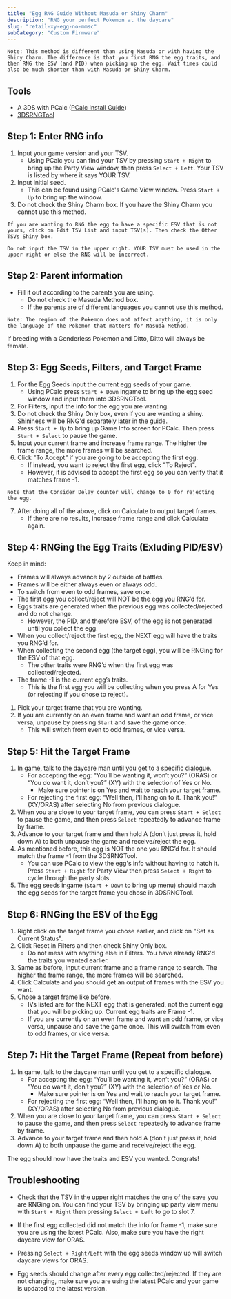 ```yaml
---
title: "Egg RNG Guide Without Masuda or Shiny Charm"
description: "RNG your perfect Pokemon at the daycare"
slug: "retail-xy-egg-no-mmsc"
subCategory: "Custom Firmware"
---
```


```
Note: This method is different than using Masuda or with having the Shiny Charm. The difference is that you first RNG the egg traits, and then RNG the ESV (and PID) when picking up the egg. Wait times could also be much shorter than with Masuda or Shiny Charm.
```

## Tools

- A 3DS with PCalc ([PCalc Install Guide](https://www.pokemonrng.com/misc-3ds-installing-pcalc))
- [3DSRNGTool](https://github.com/wwwwwwzx/3DSRNGTool/releases)

## Step 1: Enter RNG info

1. Input your game version and your TSV.
   - Using PCalc you can find your TSV by pressing `Start + Right` to bring up the Party View window, then press `Select + Left`. Your TSV is listed by where it says YOUR TSV.
2. Input initial seed.
   - This can be found using PCalc's Game View window. Press `Start + Up` to bring up the window.
3. Do not check the Shiny Charm box. If you have the Shiny Charm you cannot use this method.

```
If you are wanting to RNG the egg to have a specific ESV that is not yours, click on Edit TSV List and input TSV(s). Then check the Other TSVs Shiny box.

Do not input the TSV in the upper right. YOUR TSV must be used in the upper right or else the RNG will be incorrect.
```

## Step 2: Parent information

- Fill it out according to the parents you are using.
  - Do not check the Masuda Method box.
  - If the parents are of different languages you cannot use this method.

```
Note: The region of the Pokemon does not affect anything, it is only the language of the Pokemon that matters for Masuda Method.
```

If breeding with a Genderless Pokemon and Ditto, Ditto will always be female.

## Step 3: Egg Seeds, Filters, and Target Frame

1. For the Egg Seeds input the current egg seeds of your game.
   - Using PCalc press `Start + Down` ingame to bring up the egg seed window and input them into 3DSRNGTool.
2. For Filters, input the info for the egg you are wanting.
3. Do not check the Shiny Only box, even if you are wanting a shiny. Shininess will be RNG'd separately later in the guide.
4. Press `Start + Up` to bring up Game Info screen for PCalc. Then press `Start + Select` to pause the game.
5. Input your current frame and increase frame range. The higher the frame range, the more frames will be searched.
6. Click "To Accept" if you are going to be accepting the first egg.
   - If instead, you want to reject the first egg, click "To Reject".
   - However, it is advised to accept the first egg so you can verify that it matches frame -1.

```
Note that the Consider Delay counter will change to 0 for rejecting the egg.
```

7. After doing all of the above, click on Calculate to output target frames.
   - If there are no results, increase frame range and click Calculate again.

## Step 4: RNGing the Egg Traits (Exluding PID/ESV)

Keep in mind:

- Frames will always advance by 2 outside of battles.
- Frames will be either always even or always odd.
- To switch from even to odd frames, save once.
- The first egg you collect/reject will NOT be the egg you RNG’d for.
- Eggs traits are generated when the previous egg was collected/rejected and do not change.
  - However, the PID, and therefore ESV, of the egg is not generated until you collect the egg.
- When you collect/reject the first egg, the NEXT egg will have the traits you RNG’d for.
- When collecting the second egg (the target egg), you will be RNGing for the ESV of that egg.
  - The other traits were RNG’d when the first egg was collected/rejected.
- The frame -1 is the current egg’s traits.
  - This is the first egg you will be collecting when you press A for Yes (or rejecting if you chose to reject).

1. Pick your target frame that you are wanting.
2. If you are currently on an even frame and want an odd frame, or vice versa, unpause by pressing `Start` and save the game once.
   - This will switch from even to odd frames, or vice versa.

## Step 5: Hit the Target Frame

1. In game, talk to the daycare man until you get to a specific dialogue.
   - For accepting the egg: “You’ll be wanting it, won’t you?” (ORAS) or “You do want it, don’t you?” (XY) with the selection of Yes or No.
     - Make sure pointer is on Yes and wait to reach your target frame.
   - For rejecting the first egg: “Well then, I'll hang on to it. Thank you!” (XY/ORAS) after selecting No from previous dialogue.
2. When you are close to your target frame, you can press `Start + Select` to pause the game, and then press `Select` repeatedly to advance frame by frame.
3. Advance to your target frame and then hold A (don’t just press it, hold down A) to both unpause the game and receive/reject the egg.
4. As mentioned before, this egg is NOT the one you RNG’d for. It should match the frame -1 from the 3DSRNGTool.
   - You can use PCalc to view the egg's info without having to hatch it. Press `Start + Right` for Party View then press `Select + Right` to cycle through the party slots.
5. The egg seeds ingame (`Start + Down` to bring up menu) should match the egg seeds for the target frame you chose in 3DSRNGTool.

## Step 6: RNGing the ESV of the Egg

1. Right click on the target frame you chose earlier, and click on "Set as Current Status".
2. Click Reset in Filters and then check Shiny Only box.
   - Do not mess with anything else in Filters. You have already RNG'd the traits you wanted earlier.
3. Same as before, input current frame and a frame range to search. The higher the frame range, the more frames will be searched.
4. Click Calculate and you should get an output of frames with the ESV you want.
5. Chose a target frame like before.
   - IVs listed are for the NEXT egg that is generated, not the current egg that you will be picking up. Current egg traits are Frame -1.
   - If you are currently on an even frame and want an odd frame, or vice versa, unpause and save the game once. This will switch from even to odd frames, or vice versa.

## Step 7: Hit the Target Frame (Repeat from before)

1. In game, talk to the daycare man until you get to a specific dialogue.
   - For accepting the egg: “You’ll be wanting it, won’t you?” (ORAS) or “You do want it, don’t you?” (XY) with the selection of Yes or No.
     - Make sure pointer is on Yes and wait to reach your target frame.
   - For rejecting the first egg: “Well then, I'll hang on to it. Thank you!” (XY/ORAS) after selecting No from previous dialogue.
2. When you are close to your target frame, you can press `Start + Select` to pause the game, and then press `Select` repeatedly to advance frame by frame.
3. Advance to your target frame and then hold A (don’t just press it, hold down A) to both unpause the game and receive/reject the egg.

The egg should now have the traits and ESV you wanted. Congrats!

## Troubleshooting

- Check that the TSV in the upper right matches the one of the save you are RNGing on. You can find your TSV by bringing up party view menu with `Start + Right` then pressing `Select + Left` to go to slot 7.

- If the first egg collected did not match the info for frame -1, make sure you are using the latest PCalc. Also, make sure you have the right daycare view for ORAS.

- Pressing `Select + Right/Left` with the egg seeds window up will switch daycare views for ORAS.

- Egg seeds should change after every egg collected/rejected. If they are not changing, make sure you are using the latest PCalc and your game is updated to the latest version.
